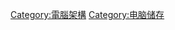 {{Commonscat|Input/output devices}}

[[Category:電腦架構|Category:電腦架構]]
[[Category:电脑储存|Category:电脑储存]]